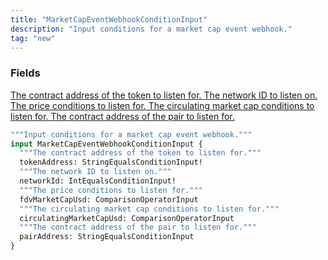 ```yaml
---
title: "MarketCapEventWebhookConditionInput"
description: "Input conditions for a market cap event webhook."
tag: "new"
---
```


### Fields

<a href="/api-reference/types/stringequalsconditioninput">
  <ResponseField name="tokenAddress" type="StringEqualsConditionInput!" required>
    The contract address of the token to listen for.
  </ResponseField>
</a>

<a href="/api-reference/types/intequalsconditioninput">
  <ResponseField name="networkId" type="IntEqualsConditionInput!" required>
    The network ID to listen on.
  </ResponseField>
</a>

<a href="/api-reference/types/comparisonoperatorinput">
  <ResponseField name="fdvMarketCapUsd" type="ComparisonOperatorInput">
    The price conditions to listen for.
  </ResponseField>
</a>

<a href="/api-reference/types/comparisonoperatorinput">
  <ResponseField name="circulatingMarketCapUsd" type="ComparisonOperatorInput">
    The circulating market cap conditions to listen for.
  </ResponseField>
</a>

<a href="/api-reference/types/stringequalsconditioninput">
  <ResponseField name="pairAddress" type="StringEqualsConditionInput">
    The contract address of the pair to listen for.
  </ResponseField>
</a>


```graphql MarketCapEventWebhookConditionInput
"""Input conditions for a market cap event webhook."""
input MarketCapEventWebhookConditionInput {
  """The contract address of the token to listen for."""
  tokenAddress: StringEqualsConditionInput!
  """The network ID to listen on."""
  networkId: IntEqualsConditionInput!
  """The price conditions to listen for."""
  fdvMarketCapUsd: ComparisonOperatorInput
  """The circulating market cap conditions to listen for."""
  circulatingMarketCapUsd: ComparisonOperatorInput
  """The contract address of the pair to listen for."""
  pairAddress: StringEqualsConditionInput
}
```
